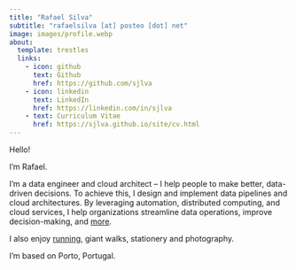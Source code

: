---
title: "Rafael Silva"
subtitle: "rafaelsilva [at] posteo [dot] net"
image: images/profile.webp
about: 
  template: trestles
  links:
    - icon: github
      text: Github
      href: https://github.com/sjlva
    - icon: linkedin
      text: LinkedIn
      href: https://linkedin.com/in/sjlva
    - text: Curriculum Vitae
      href: https://sjlva.github.io/site/cv.html
---

Hello!

I’m Rafael.

I’m a data engineer and cloud architect – I help people to make better, data-driven decisions. To achieve this, I design and implement data pipelines and  cloud architectures. By leveraging automation, distributed computing, and cloud services, I help organizations streamline data operations, improve decision-making, and [more](https://sjlva.github.io/site/cv.html).

I also enjoy [running](https://www.strava.com/athletes/127424707), giant walks, stationery and photography. 

I'm based on Porto, Portugal.
